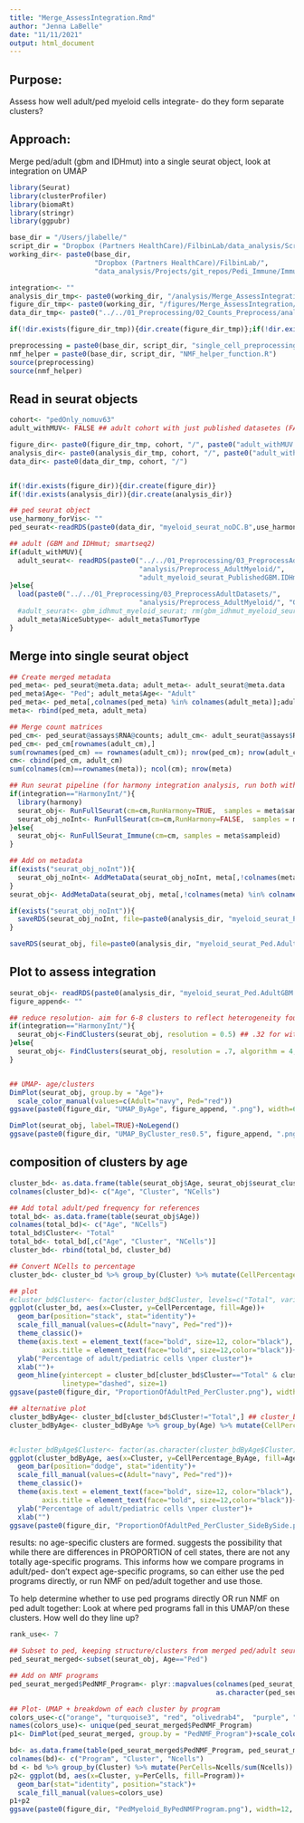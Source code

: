 ```yaml
---
title: "Merge_AssessIntegration.Rmd"
author: "Jenna LaBelle"
date: "11/11/2021"
output: html_document
---
```


## Purpose:
Assess how well adult/ped myeloid cells integrate- do they form separate clusters?

## Approach:
Merge ped/adult (gbm and IDHmut) into a single seurat object, look at integration on UMAP

```r
library(Seurat) 
library(clusterProfiler)
library(biomaRt)
library(stringr)
library(ggpubr)

base_dir = "/Users/jlabelle/"
script_dir = "Dropbox (Partners HealthCare)/FilbinLab/data_analysis/Scripts/"
working_dir<- paste0(base_dir, 
                     "Dropbox (Partners HealthCare)/FilbinLab/",
                     "data_analysis/Projects/git_repos/Pedi_Immune/ImmuneCellAnalysis/02b_Myeloid/03_CompareToAdult/")

integration<- ""
analysis_dir_tmp<- paste0(working_dir, "/analysis/Merge_AssessIntegration/", integration)
figure_dir_tmp<- paste0(working_dir, "/figures/Merge_AssessIntegration/", integration)
data_dir_tmp<- paste0("../../01_Preprocessing/02_Counts_Preprocess/analysis/detailed_annotation/",integration)

if(!dir.exists(figure_dir_tmp)){dir.create(figure_dir_tmp)};if(!dir.exists(analysis_dir_tmp)){dir.create(analysis_dir_tmp)}

preprocessing = paste0(base_dir, script_dir, "single_cell_preprocessing_helper_functions.R")
nmf_helper = paste0(base_dir, script_dir, "NMF_helper_function.R")
source(preprocessing)
source(nmf_helper)

```

## Read in seurat objects
```r
cohort<- "pedOnly_nomuv63"
adult_withMUV<- FALSE ## adult cohort with just published datasetes (FALSE) or with our 4 adult samples (TRUE)

figure_dir<- paste0(figure_dir_tmp, cohort, "/", paste0("adult_withMUV.", adult_withMUV), "/")
analysis_dir<- paste0(analysis_dir_tmp, cohort, "/", paste0("adult_withMUV.", adult_withMUV), "/")
data_dir<- paste0(data_dir_tmp, cohort, "/")


if(!dir.exists(figure_dir)){dir.create(figure_dir)}
if(!dir.exists(analysis_dir)){dir.create(analysis_dir)}

## ped seurat object
use_harmony_forVis<- ""
ped_seurat<-readRDS(paste0(data_dir, "myeloid_seurat_noDC.B",use_harmony_forVis, ".Rds"))

## adult (GBM and IDHmut; smartseq2)
if(adult_withMUV){
  adult_seurat<- readRDS(paste0("../../01_Preprocessing/03_PreprocessAdultDatasets/", 
                                "analysis/Preprocess_AdultMyeloid/",
                                "adult_myeloid_seurat_PublishedGBM.IDHmut.Filbin.Rds"))
}else{
  load(paste0("../../01_Preprocessing/03_PreprocessAdultDatasets/", 
                                "analysis/Preprocess_AdultMyeloid/", "GBMNeftel_IDHmut2018_myeloid_merged_seurat.Robj"))
  #adult_seurat<- gbm_idhmut_myeloid_seurat; rm(gbm_idhmut_myeloid_seurat)
  adult_meta$NiceSubtype<- adult_meta$TumorType
}

```

## Merge into single seurat object
```r
## Create merged metadata
ped_meta<- ped_seurat@meta.data; adult_meta<- adult_seurat@meta.data
ped_meta$Age<- "Ped"; adult_meta$Age<- "Adult"
ped_meta<- ped_meta[,colnames(ped_meta) %in% colnames(adult_meta)];adult_meta<- adult_meta[,colnames(adult_meta) %in% colnames(ped_meta)]
meta<- rbind(ped_meta, adult_meta)

## Merge count matrices
ped_cm<- ped_seurat@assays$RNA@counts; adult_cm<- adult_seurat@assays$RNA@counts
ped_cm<- ped_cm[rownames(adult_cm),]
sum(rownames(ped_cm) == rownames(adult_cm)); nrow(ped_cm); nrow(adult_cm)
cm<- cbind(ped_cm, adult_cm)
sum(colnames(cm)==rownames(meta)); ncol(cm); nrow(meta)

## Run seurat pipeline (for harmony integration analysis, run both with and without integration. Want to know if cells still don't cluster by age even without any integration)
if(integration=="HarmonyInt/"){
  library(harmony)
  seurat_obj<- RunFullSeurat(cm=cm,RunHarmony=TRUE,  samples = meta$sampleid)
  seurat_obj_noInt<- RunFullSeurat(cm=cm,RunHarmony=FALSE,  samples = meta$sampleid)
}else{
  seurat_obj<- RunFullSeurat_Immune(cm=cm, samples = meta$sampleid)
}

## Add on metadata
if(exists("seurat_obj_noInt")){
  seurat_obj_noInt<- AddMetaData(seurat_obj_noInt, meta[,!colnames(meta) %in% colnames(seurat_obj_noInt@meta.data)])
}
seurat_obj<- AddMetaData(seurat_obj, meta[,!colnames(meta) %in% colnames(seurat_obj@meta.data)])

if(exists("seurat_obj_noInt")){
  saveRDS(seurat_obj_noInt, file=paste0(analysis_dir, "myeloid_seurat_Ped.AdultGBM.IDHMut_merged_noInt.Rds"))
}

saveRDS(seurat_obj, file=paste0(analysis_dir, "myeloid_seurat_Ped.AdultGBM.IDHMut_merged.Rds"))
```

## Plot to assess integration
```r
seurat_obj<- readRDS(paste0(analysis_dir, "myeloid_seurat_Ped.AdultGBM.IDHMut_merged.Rds"))
figure_append<- ""

## reduce resolution- aim for 6-8 clusters to reflect heterogeneity found in NMF/Liger
if(integration=="HarmonyInt/"){
  seurat_obj<-FindClusters(seurat_obj, resolution = 0.5) ## .32 for without integration
}else{
  seurat_obj<- FindClusters(seurat_obj, resolution = .7, algorithm = 4, random.seed = 100)
}


## UMAP- age/clusters
DimPlot(seurat_obj, group.by = "Age")+
  scale_color_manual(values=c(Adult="navy", Ped="red"))
ggsave(paste0(figure_dir, "UMAP_ByAge", figure_append, ".png"), width=6, height=5)

DimPlot(seurat_obj, label=TRUE)+NoLegend()
ggsave(paste0(figure_dir, "UMAP_ByCluster_res0.5", figure_append, ".png"), width=6, height=6)

```

## composition of clusters by age
```r
cluster_bd<- as.data.frame(table(seurat_obj$Age, seurat_obj$seurat_clusters))
colnames(cluster_bd)<- c("Age", "Cluster", "NCells")

## Add total adult/ped frequency for references
total_bd<- as.data.frame(table(seurat_obj$Age))
colnames(total_bd)<- c("Age", "NCells")
total_bd$Cluster<- "Total"
total_bd<- total_bd[,c("Age", "Cluster", "NCells")]
cluster_bd<- rbind(total_bd, cluster_bd)

## Convert NCells to percentage
cluster_bd<- cluster_bd %>% group_by(Cluster) %>% mutate(CellPercentage=NCells/sum(NCells)) %>% as.data.frame()

## plot
#cluster_bd$Cluster<- factor(cluster_bd$Cluster, levels=c("Total", variable_levels))
ggplot(cluster_bd, aes(x=Cluster, y=CellPercentage, fill=Age))+
  geom_bar(position="stack", stat="identity")+
  scale_fill_manual(values=c(Adult="navy", Ped="red"))+
  theme_classic()+
  theme(axis.text = element_text(face="bold", size=12, color="black"),
        axis.title = element_text(face="bold", size=12,color="black"))+
  ylab("Percentage of adult/pediatric cells \nper cluster")+
  xlab("")+
  geom_hline(yintercept = cluster_bd[cluster_bd$Cluster=="Total" & cluster_bd$Age=="Ped", "CellPercentage"],
             linetype="dashed", size=1)
ggsave(paste0(figure_dir, "ProportionOfAdultPed_PerCluster.png"), width=6, height=4)

## alternative plot
cluster_bdByAge<- cluster_bd[cluster_bd$Cluster!="Total",] ## cluster_bd from previous chunk
cluster_bdByAge<- cluster_bdByAge %>% group_by(Age) %>% mutate(CellPercentage_ByAge=NCells/sum(NCells)) %>% as.data.frame()


#cluster_bdByAge$Cluster<- factor(as.character(cluster_bdByAge$Cluster), levels=c(variable_levels))
ggplot(cluster_bdByAge, aes(x=Cluster, y=CellPercentage_ByAge, fill=Age))+
  geom_bar(position="dodge", stat="identity")+
  scale_fill_manual(values=c(Adult="navy", Ped="red"))+
  theme_classic()+
  theme(axis.text = element_text(face="bold", size=12, color="black"),
        axis.title = element_text(face="bold", size=12,color="black"))+
  ylab("Percentage of adult/pediatric cells \nper cluster")+
  xlab("")
ggsave(paste0(figure_dir, "ProportionOfAdultPed_PerCluster_SideBySide.png"), width=6, height=4)


```
results: no age-specific clusters are formed. suggests the possibility that while there are differences in PROPORTION of cell states, there are not any totally age-specific programs. This informs how we compare programs in adult/ped- don't expect age-specific programs, so can either use the ped programs directly, or run NMF on ped/adult together and use those.

To help determine whether to use ped programs directly OR run NMF on ped adult together:
Look at where ped programs fall in this UMAP/on these clusters. How well do they line up?
```r
rank_use<- 7

## Subset to ped, keeping structure/clusters from merged ped/adult seurat
ped_seurat_merged<-subset(seurat_obj, Age=="Ped")

## Add on NMF programs
ped_seurat_merged$PedNMF_Program<- plyr::mapvalues(colnames(ped_seurat_merged), colnames(ped_seurat), 
                                                   as.character(ped_seurat@meta.data[[paste0("NMF_rank", rank_use, "_annotByAdult10X")]]))

## Plot- UMAP + breakdown of each cluster by program
colors_use<-c("orange", "turquoise3", "red", "olivedrab4",  "purple", "navy" ,"grey22")
names(colors_use)<- unique(ped_seurat_merged$PedNMF_Program)
p1<- DimPlot(ped_seurat_merged, group.by = "PedNMF_Program")+scale_color_manual(values=colors_use)

bd<- as.data.frame(table(ped_seurat_merged$PedNMF_Program, ped_seurat_merged$seurat_clusters))
colnames(bd)<- c("Program", "Cluster", "Ncells")
bd <- bd %>% group_by(Cluster) %>% mutate(PerCells=Ncells/sum(Ncells)) %>% as.data.frame()
p2<- ggplot(bd, aes(x=Cluster, y=PerCells, fill=Program))+
  geom_bar(stat="identity", position="stack")+
  scale_fill_manual(values=colors_use)
p1+p2
ggsave(paste0(figure_dir, "PedMyeloid_ByPedNMFProgram.png"), width=12, height=5)

```


